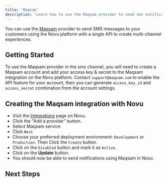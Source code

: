 ```yaml
---
title: 'Maqsam'
description: 'Learn how to use the Maqsam provider to send sms notifications using Novu'
---
```



You can use the [Maqsam](https://maqsam.com/) provider to send SMS messages to your customers using the Novu platform with a single API to create multi-channel experiences.

## Getting Started

To use the Maqsam provider in the sms channel, you will need to create a Maqsam account and add your access key & secret to the Maqsam integration on the Novu platform. Contact `support@maqsam.com` to enable the API feature for your account, then you can generate `access_key_id` and `access_secret` combination from the account settings.

## Creating the Maqsam integration with Novu

- Visit the [Integrations](https://dashboard.novu.co/integrations?utm_campaign=docs-maqsam) page on Novu.
- Click the "Add a provider" button.
- Select Maqsam service
- Click `Next`
- Choose your preferred deployment environment: `Development` or `Production`. Then Click the `Create` button.
- Click on the `Disabled` button and mark it as `Active`.
- Click on the **Update** button.
- You should now be able to send notifications using Maqsam in Novu.

## Next Steps

<EmailProviderNextSteps />
